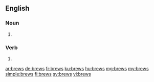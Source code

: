 ==English==

===Noun===
{{head|en|plural}}

# {{plural of|brew|lang=en}}

===Verb===
{{head|en}}

# {{en-third-person singular of|brew}}

[[ar:brews]]
[[de:brews]]
[[fr:brews]]
[[ku:brews]]
[[hu:brews]]
[[mg:brews]]
[[my:brews]]
[[simple:brews]]
[[fi:brews]]
[[sv:brews]]
[[vi:brews]]